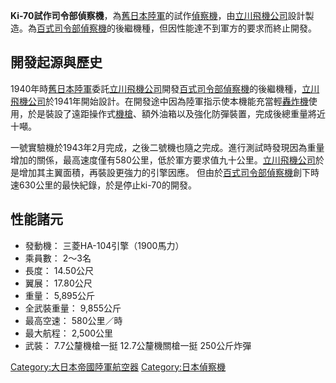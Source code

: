 ''' Ki-70試作司令部偵察機'''，為[[大日本帝國陸軍|舊日本陸軍]]的試作[[偵察機|偵察機]]，由[[立川飛機公司|立川飛機公司]]設計製造。為[[百式司令部偵察機|百式司令部偵察機]]的後繼機種，但因性能達不到軍方的要求而終止開發。

== 開發起源與歷史 ==
1940年時[[大日本帝國陸軍|舊日本陸軍]]委託[[立川飛機公司|立川飛機公司]]開發[[百式司令部偵察機|百式司令部偵察機]]的後繼機種，[[立川飛機公司|立川飛機公司]]於1941年開始設計。在開發途中因為陸軍指示使本機能充當輕[[轟炸機|轟炸機]]使用，於是裝設了遠距操作式[[機槍|機槍]]、額外油箱以及強化防彈裝置，完成後總重量將近十噸。

一號實驗機於1943年2月完成，之後二號機也隨之完成。進行測試時發現因為重量增加的關係，最高速度僅有580公里，低於軍方要求值九十公里。[[立川飛機公司|立川飛機公司]]於是增加其主翼面積，再裝設更強力的引擎因應。
但由於[[百式司令部偵察機|百式司令部偵察機]]創下時速630公里的最快紀錄，於是停止ki-70的開發。

== 性能諸元 ==
*發動機： 三菱HA-104引擎（1900馬力）
*乘員數： 2～3名
*長度： 14.50公尺
*翼展： 17.80公尺
*重量： 5,895公斤
*全武裝重量： 9,855公斤
*最高空速： 580公里／時
*最大航程： 2,500公里
*武裝： 7.7公釐機槍一挺 12.7公釐機關槍一挺 250公斤炸彈

{{第二次世界大战日本陆军航空器}}
[[Category:大日本帝國陸軍航空器|Category:大日本帝國陸軍航空器]]
[[Category:日本偵察機|Category:日本偵察機]]
